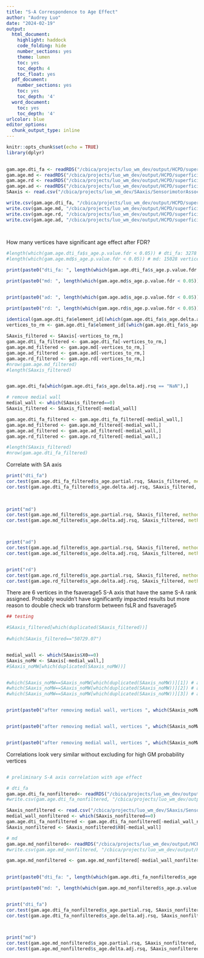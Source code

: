 ```yaml
---
title: "S-A Correspondence to Age Effect"
author: "Audrey Luo"
date: "2024-02-19"
output: 
  html_document:
    highlight: haddock
    code_folding: hide
    number_sections: yes
    theme: lumen
    toc: yes
    toc_depth: 4
    toc_float: yes
  pdf_document:
    number_sections: yes
    toc: yes
    toc_depth: '4'
  word_document:
    toc: yes
    toc_depth: '4'
urlcolor: blue
editor_options: 
  chunk_output_type: inline
---
```



```r
knitr::opts_chunk$set(echo = TRUE)
library(dplyr)
 

```
 
 
 
 
```r

gam.age.dti_fa <- readRDS("/cbica/projects/luo_wm_dev/output/HCPD/superficialWM/GAM/dti_fa/GAMresults.dti_fa.age_GMfiltered.RData")
gam.age.md <- readRDS("/cbica/projects/luo_wm_dev/output/HCPD/superficialWM/GAM/md/GAMresults.md.age_GMfiltered.RData")
gam.age.rd <- readRDS("/cbica/projects/luo_wm_dev/output/HCPD/superficialWM/GAM/rd/GAMresults.rd.age_GMfiltered.RData")
gam.age.ad <- readRDS("/cbica/projects/luo_wm_dev/output/HCPD/superficialWM/GAM/ad/GAMresults.ad.age_GMfiltered.RData")
SAaxis <- read.csv("/cbica/projects/luo_wm_dev/SAaxis/SensorimotorAssociation_Axis.fsaverage5.csv", header=T)

write.csv(gam.age.dti_fa, "/cbica/projects/luo_wm_dev/output/HCPD/superficialWM/GAM/dti_fa/GAMresults.dti_fa.age_GMfiltered.csv")
write.csv(gam.age.md, "/cbica/projects/luo_wm_dev/output/HCPD/superficialWM/GAM/md/GAMresults.md.age_GMfiltered.csv")
write.csv(gam.age.rd, "/cbica/projects/luo_wm_dev/output/HCPD/superficialWM/GAM/rd/GAMresults.rd.age_GMfiltered.csv")
write.csv(gam.age.ad, "/cbica/projects/luo_wm_dev/output/HCPD/superficialWM/GAM/ad/GAMresults.ad.age_GMfiltered.csv")

 
```

How many vertices have significant age effect after FDR?
```r

#length(which(gam.age.dti_fa$s_age.p.value.fdr < 0.05)) # dti_fa: 3278 vertices with significant age effect after FDR correction 
#length(which(gam.age.md$s_age.p.value.fdr < 0.05)) # md: 15028 vertices with significant age effect after FDR correction 

print(paste0("dti_fa: ", length(which(gam.age.dti_fa$s_age.p.value.fdr < 0.05)), " vertices (",  round(length(which(gam.age.dti_fa$s_age.p.value.fdr < 0.05))/20484*100, 2),"%) with significant age effect after FDR correction"))

print(paste0("md: ", length(which(gam.age.md$s_age.p.value.fdr < 0.05)), " vertices (",  round(length(which(gam.age.md$s_age.p.value.fdr < 0.05))/20484*100, 2),"%) with significant age effect after FDR correction"))


print(paste0("ad: ", length(which(gam.age.ad$s_age.p.value.fdr < 0.05)), " vertices (",  round(length(which(gam.age.ad$s_age.p.value.fdr < 0.05))/20484*100, 2),"%) with significant age effect after FDR correction"))

print(paste0("rd: ", length(which(gam.age.rd$s_age.p.value.fdr < 0.05)), " vertices (",  round(length(which(gam.age.rd$s_age.p.value.fdr < 0.05))/20484*100, 2),"%) with significant age effect after FDR correction"))

```


```r

identical(gam.age.dti_fa$element_id[(which(gam.age.dti_fa$s_age.delta.adj.rsq == "NaN"))], gam.age.md$element_id[(which(gam.age.md$s_age.delta.adj.rsq == "NaN"))]) # 370 vertices were fully NaN 
vertices_to_rm <- gam.age.dti_fa$element_id[(which(gam.age.dti_fa$s_age.delta.adj.rsq == "NaN"))] + 1 # get the index of vertices
 
SAaxis_filtered <- SAaxis[-vertices_to_rm,]  
gam.age.dti_fa_filtered <- gam.age.dti_fa[-vertices_to_rm,]
gam.age.md_filtered <- gam.age.md[-vertices_to_rm,]
gam.age.ad_filtered <- gam.age.ad[-vertices_to_rm,]
gam.age.rd_filtered <- gam.age.rd[-vertices_to_rm,]
#nrow(gam.age.md_filtered)
#length(SAaxis_filtered)


gam.age.dti_fa[which(gam.age.dti_fa$s_age.delta.adj.rsq == "NaN"),]
```


```r
# remove medial wall
medial_wall <- which(SAaxis_filtered==0) 
SAaxis_filtered <- SAaxis_filtered[-medial_wall]

gam.age.dti_fa_filtered <- gam.age.dti_fa_filtered[-medial_wall,]
gam.age.md_filtered <- gam.age.md_filtered[-medial_wall,]
gam.age.ad_filtered <- gam.age.ad_filtered[-medial_wall,]
gam.age.rd_filtered <- gam.age.rd_filtered[-medial_wall,]

#length(SAaxis_filtered)
#nrow(gam.age.dti_fa_filtered)
```




Correlate with SA axis
```r


print("dti_fa")
cor.test(gam.age.dti_fa_filtered$s_age.partial.rsq, SAaxis_filtered, method=c("spearman")) # r = -0.1576228, pspin?
cor.test(gam.age.dti_fa_filtered$s_age.delta.adj.rsq, SAaxis_filtered, method=c("spearman")) # r = -0.1578304 , pspin?

 
 
print("md")
cor.test(gam.age.md_filtered$s_age.partial.rsq, SAaxis_filtered, method=c("spearman")) # r = 0.1699813 , pspin?
cor.test(gam.age.md_filtered$s_age.delta.adj.rsq, SAaxis_filtered, method=c("spearman")) # r = 0.170142  , pspin?



print("ad")
cor.test(gam.age.ad_filtered$s_age.partial.rsq, SAaxis_filtered, method=c("spearman")) # r =   , pspin?
cor.test(gam.age.ad_filtered$s_age.delta.adj.rsq, SAaxis_filtered, method=c("spearman")) # r =    , pspin?


print("rd")
cor.test(gam.age.rd_filtered$s_age.partial.rsq, SAaxis_filtered, method=c("spearman")) # r = 0.1699813 , pspin?
cor.test(gam.age.rd_filtered$s_age.delta.adj.rsq, SAaxis_filtered, method=c("spearman")) # r = 0.170142  , pspin?

```


There are 6 vertices in the fsaverage5 S-A axis that have the same S-A rank assigned. Probably wouldn't have significantly impacted results but more reason to double check wb transform between fsLR and fsaverage5 
```r

## testing

#SAaxis_filtered[which(duplicated(SAaxis_filtered))]
 
#which(SAaxis_filtered=="50729.07")


medial_wall <- which(SAaxis$X0==0) 
SAaxis_noMW <- SAaxis[-medial_wall,]
#SAaxis_noMW[which(duplicated(SAaxis_noMW))]


#which(SAaxis_noMW==SAaxis_noMW[which(duplicated(SAaxis_noMW))][1]) # after removing MW, vertices 943 and 10474 have same SA rank
#which(SAaxis_noMW==SAaxis_noMW[which(duplicated(SAaxis_noMW))][2]) # after removing MW, vertices 5472 and 11495 have same SA rank
#which(SAaxis_noMW==SAaxis_noMW[which(duplicated(SAaxis_noMW))][3]) # after removing MW, vertices 15425 and 15655 have same SA rank


print(paste0("after removing medial wall, vertices ", which(SAaxis_noMW==SAaxis_noMW[which(duplicated(SAaxis_noMW))][1])[1], " and ",  which(SAaxis_noMW==SAaxis_noMW[which(duplicated(SAaxis_noMW))][1])[2]," have the same SA rank"))


print(paste0("after removing medial wall, vertices ", which(SAaxis_noMW==SAaxis_noMW[which(duplicated(SAaxis_noMW))][2])[1], " and ",  which(SAaxis_noMW==SAaxis_noMW[which(duplicated(SAaxis_noMW))][2])[2]," have the same SA rank"))


print(paste0("after removing medial wall, vertices ", which(SAaxis_noMW==SAaxis_noMW[which(duplicated(SAaxis_noMW))][3])[1], " and ",  which(SAaxis_noMW==SAaxis_noMW[which(duplicated(SAaxis_noMW))][3])[2]," have the same SA rank"))

```


Correlations look very similar without excluding for high GM probability vertices
```r
```


```r

# preliminary S-A axis correlation with age effect

# dti_fa
gam.age.dti_fa_nonfiltered<- readRDS("/cbica/projects/luo_wm_dev/output/HCPD/superficialWM/GAM/GAMresults.dti_fa.age.RData")
#write.csv(gam.age.dti_fa_nonfiltered, "/cbica/projects/luo_wm_dev/output/HCPD/superficialWM/GAM/GAMresults.dti_fa.age.csv")

SAaxis_nonfiltered <- read.csv("/cbica/projects/luo_wm_dev/SAaxis/SensorimotorAssociation_Axis.fsaverage5.csv", header=T)
medial_wall_nonfiltered <- which(SAaxis_nonfiltered==0)
gam.age.dti_fa_nonfiltered <- gam.age.dti_fa_nonfiltered[-medial_wall_nonfiltered,]
SAaxis_nonfiltered <- SAaxis_nonfiltered$X0[-medial_wall]

# md
gam.age.md_nonfiltered<- readRDS("/cbica/projects/luo_wm_dev/output/HCPD/superficialWM/GAM/GAMresults.md.age.RData")
#write.csv(gam.age.md_nonfiltered, "/cbica/projects/luo_wm_dev/output/HCPD/superficialWM/GAM/GAMresults.md.age.csv")

gam.age.md_nonfiltered <- gam.age.md_nonfiltered[-medial_wall_nonfiltered,]
 

print(paste0("dti_fa: ", length(which(gam.age.dti_fa_nonfiltered$s_age.p.value.fdr < 0.05)), " vertices (",  round(length(which(gam.age.dti_fa_nonfiltered$s_age.p.value.fdr < 0.05))/20484*100, 2),"%) with significant age effect after FDR correction"))

print(paste0("md: ", length(which(gam.age.md_nonfiltered$s_age.p.value.fdr < 0.05)), " vertices (",  round(length(which(gam.age.md_nonfiltered$s_age.p.value.fdr < 0.05))/20484*100, 2),"%) with significant age effect after FDR correction"))


print("dti_fa")
cor.test(gam.age.dti_fa_nonfiltered$s_age.partial.rsq, SAaxis_nonfiltered, method=c("spearman")) # r = -0.1576228, pspin?
cor.test(gam.age.dti_fa_nonfiltered$s_age.delta.adj.rsq, SAaxis_nonfiltered, method=c("spearman")) # r = -0.1578304 , pspin?

 

print("md")
cor.test(gam.age.md_nonfiltered$s_age.partial.rsq, SAaxis_nonfiltered, method=c("spearman")) # r = -0.1576228, pspin?
cor.test(gam.age.md_nonfiltered$s_age.delta.adj.rsq, SAaxis_nonfiltered, method=c("spearman")) # r = -0.1578304 , pspin?

```

